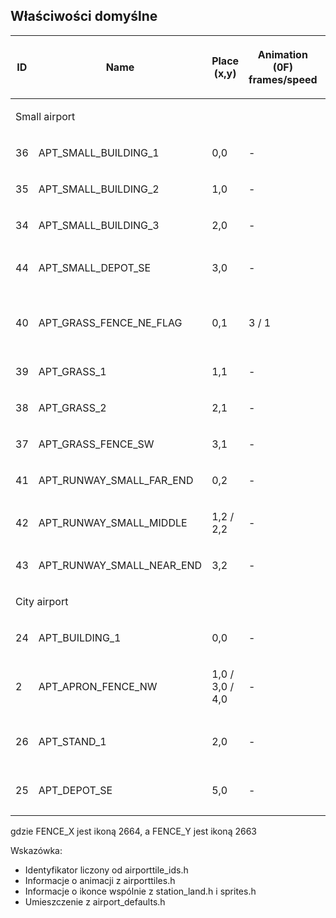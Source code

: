 {{pl/Development/NewGRF/inne strony|en=newgrf-specs.tt-wiki.net/wiki/AirportTileDefaultProps|pl=pl/Development/NewGRF/NFO Specs/AirportTileDefaultProps |sub=nfo}}
<!--{{-}}<br>--><!--{{ambox | text = w trakcie edycji.}}--><!-- -->
== Właściwości domyślne ==
{| 
|-
!ID!!Name!!Place (x,y)!!Animation (0F)<br>frames/speed!!ground sprites!!building sprites

|-
|colspan="5"|Small airport
|-
|36
|APT_SMALL_BUILDING_1
|0,0
| -
|2667
|2668
|-
|35
|APT_SMALL_BUILDING_2
|1,0
| -
|2666
| -/-
|-
|34
|APT_SMALL_BUILDING_3
|2,0
| -
|2665
| -/-
|-
|44
|APT_SMALL_DEPOT_SE
|3,0
| -
|2634
|2657 + 2658
|-
|40
|APT_GRASS_FENCE_NE_FLAG
|0,1
|3 / 1
|2672
|FENCE_Y, 2676 - 2679
|-
|39
|APT_GRASS_1
|1,1
| -
|2671
| -/-
|-
|38
|APT_GRASS_2
|2,1
| -
|2670
| -/-
|-
|37
|APT_GRASS_FENCE_SW
|3,1
| -
|2669
|FENCE_Y
|-
|41
|APT_RUNWAY_SMALL_FAR_END
|0,2
| -
|2675
|FENCE_X
|-
|42
|APT_RUNWAY_SMALL_MIDDLE
|1,2 / 2,2
| -
|2674
|FENCE_X
|-
|43
|APT_RUNWAY_SMALL_NEAR_END
|3,2
| -
|2673
|FENCE_X
|-
|colspan="5"|City airport
|-
|24
| APT_BUILDING_1
|0,0
| -
|2634
|2654
|-
|2
| APT_APRON_FENCE_NW
|1,0 / 3,0 / 4,0
| -
|2634
|FENCE_X
|-
|26
| APT_STAND_1
|2,0
| -
|2635
| FENCE_X, 2659
|-
|25
| APT_DEPOT_SE
|5,0
| -
|2634
|2655 + 2655

|}

gdzie FENCE_X jest ikoną 2664, a FENCE_Y jest ikoną 2663

Wskazówka:
* Identyfikator liczony od airporttile_ids.h
* Informacje o animacji z airporttiles.h
* Informacje o ikonce wspólnie z station_land.h i sprites.h
* Umieszczenie z airport_defaults.h